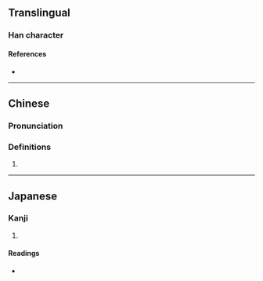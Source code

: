 {{character info}}
==Translingual==

===Han character===
{{Han char|rn=9|rad=人|as=10|sn=12|four=|canj=ORBC|ids=⿰亻員}}

====References====
* {{Han ref|kx=0112.240|dkj=00944|dj=0240.090|hdz=10203.020|uh=508A|ud=20618}}

----

==Chinese==
{{zh-forms}}

===Pronunciation===
{{zh-pron
|m=yùn
|c=wan6
|mc=
|oc=
|ma=
|cat=
}}

===Definitions===
{{zh-hanzi}}

# {{rfdef|zh}}

----

==Japanese==

===Kanji===
{{ja-kanji|grade=|rs=人10}}

# {{rfdef|ja|sort=人10}}

====Readings====
* {{ja-readings|on=[[いん]] (in)|kun=[[まさる]] (masaru), [[ゆたか]] (yutaka)}}